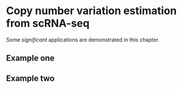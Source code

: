 # Copy number variation estimation from scRNA-seq

Some _significant_ applications are demonstrated in this chapter.

## Example one

## Example two
